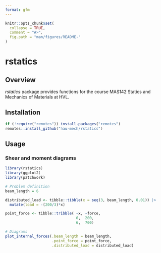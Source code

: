 ```yaml
---
format: gfm
---
```


```r

knitr::opts_chunk$set(
  collapse = TRUE,
  comment = "#>",
  fig.path = "man/figures/README-"
)

```

# rstatics

## Overview

*rstatics* package provides functions for the course MAS142 Statics and Mechanics of Materials at HVL. 

## Installation

```r

if (!require("remotes")) install.packages("remotes")
remotes::install_github("hau-mech/rstatics")

```

## Usage

### Shear and moment diagrams 
```r

library(rstatics)
library(ggplot2)
library(patchwork)

# Problem definition
beam_length = 6

distributed_load <- tibble::tibble(x = seq(3, beam_length, 0.01)) |>
  mutate(load = -(200/3)*x)

point_force <- tibble::tribble( ~x, ~force,
                                0,  200,
                                6,  700)

# Diagrams
plot_internal_forces(.beam_length = beam_length,
                     .point_force = point_force,
                     .distributed_load = distributed_load)

```
